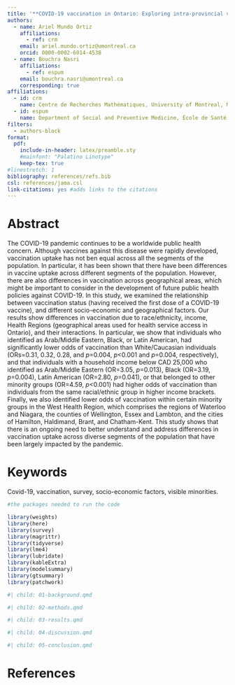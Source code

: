 ```yaml
---
title: '**COVID-19 vaccination in Ontario: Exploring intra-provincial variations within Health Regions and socio-economic strata**'
authors:
  - name: Ariel Mundo Ortiz
    affiliations:
      - ref: crm
    email: ariel.mundo.ortiz@umontreal.ca
    orcid: 0000-0002-6014-4538
  - name: Bouchra Nasri
    affiliations:
      - ref: espum
    email: bouchra.nasri@umontreal.ca
    corresponding: true
affiliations:
  - id: crm
    name: Centre de Recherches Mathématiques, University of Montreal, Montréal, Canada
  - id: espum
    name: Department of Social and Preventive Medicine, École de Santé Publique, University of Montreal, Montréal, Canada 
filters:
  - authors-block
format: 
  pdf:
    include-in-header: latex/preamble.sty
    #mainfont: "Palatino Linotype"
    keep-tex: true
#linestretch: 1
bibliography: references/refs.bib
csl: references/jama.csl
link-citations: yes #adds links to the citations
---
```



# Abstract

The COVID-19 pandemic continues to be a worldwide public health concern. Although vaccines against this disease were rapidly developed, vaccination uptake has not ben equal across all the segments of the population. In particular, it has been shown that there have been differences in vaccine uptake across different segments of the population. However, there are also differences in vaccination across geographical areas, which might be important to consider in the development of future public health policies against COVID-19. In this study, we examined the relationship between vaccination status (having received the first dose of a COVID-19 vaccine), and different socio-economic and geographical factors. Our results show differences in vaccination due to race/ethnicity, income, Health Regions (geographical areas used for health service access in Ontario), and their interactions. In particular, we show
that individuals who identified as Arab/Middle Eastern, Black, or Latin American, had significantly lower odds of vaccination than White/Caucasian individuals (ORs=0.31, 0.32, 0.28, and _p_=0.004, _p_<0.001 and _p_=0.004, respectively), and that individuals with a household income below CAD 25,000 who identified as Arab/Middle Eastern (OR=3.05, _p_=0.013), Black (OR=3.19, _p_=0.004), Latin American (OR=2.80, _p_=0.041), or that belonged to other minority groups  (OR=4.59, _p_<0.001) had higher odds of vaccination than individuals from the same racial/ethnic group in higher income brackets. Finally, we also identified lower odds of vaccination within certain minority groups in the West Health Region, which comprises the regions of Waterloo and Niagara, the counties of Wellington, Essex and Lambton, and the cities of Hamilton, Haldimand, Brant, and Chatham-Kent. This study shows that there is an ongoing need to better understand and address differences in vaccination uptake across diverse segments of the population that have been largely impacted by the pandemic.


# Keywords {-}

Covid-19, vaccination, survey, socio-economic factors, visible minorities.

```r
#the packages needed to run the code

library(weights)
library(here)
library(survey)
library(magrittr)
library(tidyverse)
library(lme4)
library(lubridate)
library(kableExtra)
library(modelsummary)
library(gtsummary)
library(patchwork)
```



```r
#| child: 01-background.qmd
```


```r
#| child: 02-methods.qmd
```


```r
#| child: 03-results.qmd
```


```r
#| child: 04-discussion.qmd
```


```r
#| child: 05-conclusion.qmd
```

# References

::: {#refs}
:::